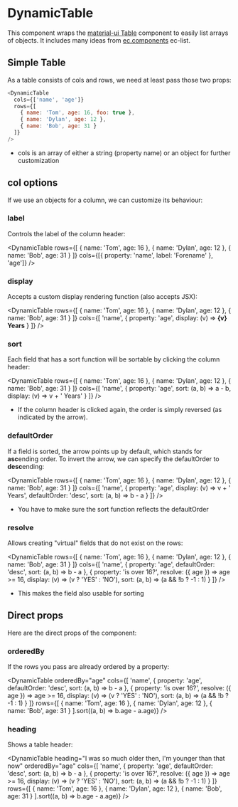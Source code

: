 
# DynamicTable

This component wraps the [material-ui Table](https://material-ui.com/components/tables/#table) component to easily list arrays of objects.
It includes many ideas from [ec.components](https://entrecode.github.io/ec.components/) ec-list.

## Simple Table

As a table consists of cols and rows, we need at least pass those two props:

```js
<DynamicTable
  cols={['name', 'age']}
  rows={[
    { name: 'Tom', age: 16, foo: true },
    { name: 'Dylan', age: 12 },
    { name: 'Bob', age: 31 }
  ]}
/>
```

- cols is an array of either a string (property name) or an object for further customization

## col options

If we use an objects for a column, we can customize its behaviour:

### label

Controls the label of the column header:

<DynamicTable
  rows={[
    { name: 'Tom', age: 16 },
    { name: 'Dylan', age: 12 },
    { name: 'Bob', age: 31 }
  ]}
  cols={[{ property: 'name', label: 'Forename' }, 'age']}
/>

### display

Accepts a custom display rendering function (also accepts JSX):

<DynamicTable
  rows={[
    { name: 'Tom', age: 16 },
    { name: 'Dylan', age: 12 },
    { name: 'Bob', age: 31 }
  ]}
  cols={[
    'name',
    { property: 'age', display: (v) => <strong>{v} Years</strong> }
  ]}
/>

### sort

Each field that has a sort function will be sortable by clicking the column header:

<DynamicTable
  rows={[
    { name: 'Tom', age: 16 },
    { name: 'Dylan', age: 12 },
    { name: 'Bob', age: 31 }
  ]}
  cols={[
    'name',
    { property: 'age', sort: (a, b) => a - b, display: (v) => v + ' Years' }
  ]}
/>

- If the column header is clicked again, the order is simply reversed (as indicated by the arrow).

### defaultOrder

If a field is sorted, the arrow points up by default, which stands for **asc**ending order.
To invert the arrow, we can specify the defaultOrder to **desc**ending:

<DynamicTable
  rows={[
    { name: 'Tom', age: 16 },
    { name: 'Dylan', age: 12 },
    { name: 'Bob', age: 31 }
  ]}
  cols={[
    'name',
    {
      property: 'age',
      display: (v) => v + ' Years',
      defaultOrder: 'desc',
      sort: (a, b) => b - a
    }
  ]}
/>

- You have to make sure the sort function reflects the defaultOrder

### resolve

Allows creating "virtual" fields that do not exist on the rows:

<DynamicTable
  rows={[
    { name: 'Tom', age: 16 },
    { name: 'Dylan', age: 12 },
    { name: 'Bob', age: 31 }
  ]}
  cols={[
    'name',
    {
      property: 'age',
      defaultOrder: 'desc',
      sort: (a, b) => b - a
    },
    {
      property: 'is over 16?',
      resolve: ({ age }) => age >= 16,
      display: (v) => (v ? 'YES' : 'NO'),
      sort: (a, b) => (a && !b ? -1 : 1)
    }
  ]}
/>

- This makes the field also usable for sorting

## Direct props

Here are the direct props of the component:

### orderedBy

If the rows you pass are already ordered by a property:

<DynamicTable
  orderedBy="age"
  cols={[
    'name',
    {
      property: 'age',
      defaultOrder: 'desc',
      sort: (a, b) => b - a
    },
    {
      property: 'is over 16?',
      resolve: ({ age }) => age >= 16,
      display: (v) => (v ? 'YES' : 'NO'),
      sort: (a, b) => (a && !b ? -1 : 1)
    }
  ]}
  rows={[
    { name: 'Tom', age: 16 },
    { name: 'Dylan', age: 12 },
    { name: 'Bob', age: 31 }
  ].sort((a, b) => b.age - a.age)}
/>

### heading

Shows a table header:

<DynamicTable
  heading="I was so much older then, I'm younger than that now"
  orderedBy="age"
  cols={[
    'name',
    {
      property: 'age',
      defaultOrder: 'desc',
      sort: (a, b) => b - a
    },
    {
      property: 'is over 16?',
      resolve: ({ age }) => age >= 16,
      display: (v) => (v ? 'YES' : 'NO'),
      sort: (a, b) => (a && !b ? -1 : 1)
    }
  ]}
  rows={[
    { name: 'Tom', age: 16 },
    { name: 'Dylan', age: 12 },
    { name: 'Bob', age: 31 }
  ].sort((a, b) => b.age - a.age)}
/>
